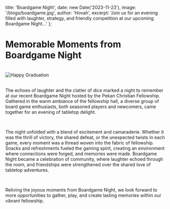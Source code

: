   title: 'Boardgame Night',
  date: new Date('2023-11-23'),
  image: '/blogs/boardgame.jpg',
  author: 'Hovah',
  excerpt: 'Join us for an evening filled with laughter, strategy, and friendly competition at our upcoming Boardgame Night...'
};


<h1 className="font-bold">  Memorable Moments from Boardgame Night </h1>
<br />

<div style={{ textAlign: 'center' }}>
  <img src="/blogs/boardgame.jpg" alt="Happy Graduation"  className="mx-auto block" />
</div>


<br />

The echoes of laughter and the clatter of dice marked a night to remember at our recent Boardgame Night hosted by the Pekan Christian Fellowship. Gathered in the warm ambiance of the fellowship hall, a diverse group of board game enthusiasts, both seasoned players and newcomers, came together for an evening of tabletop delight.

<br />

The night unfolded with a blend of excitement and camaraderie. Whether it was the thrill of victory, the shared defeat, or the unexpected twists in each game, every moment was a thread woven into the fabric of fellowship. Snacks and refreshments fueled the gaming spirit, creating an environment where connections were forged, and memories were made. Boardgame Night became a celebration of community, where laughter echoed through the room, and friendships were strengthened over the shared love of tabletop adventures.

<br />

Reliving the joyous moments from Boardgame Night, we look forward to more opportunities to gather, play, and create lasting memories within our vibrant fellowship.
